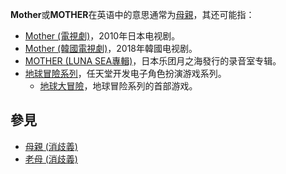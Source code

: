 {{wiktionary|mother}}

'''Mother'''或'''MOTHER'''在英语中的意思通常为[[母親|母親]]，其还可能指：

* [[Mother_(電視劇)|Mother (電視劇)]]，2010年日本电视剧。
* [[Mother_(韓國電視劇)|Mother (韓國電視劇)]]，2018年韓國电视剧。
* [[MOTHER_(LUNA_SEA專輯)|MOTHER (LUNA SEA專輯)]]，日本乐团月之海發行的录音室专辑。
* [[地球冒險系列|地球冒險系列]]，任天堂开发电子角色扮演游戏系列。
** [[地球大冒險|地球大冒險]]，地球冒险系列的首部游戏。

== 參見 ==
* [[母親_(消歧義)|母親 (消歧義)]]
* [[老母_(消歧義)|老母 (消歧義)]]

{{disambig|cat=非中文名称消歧义}}